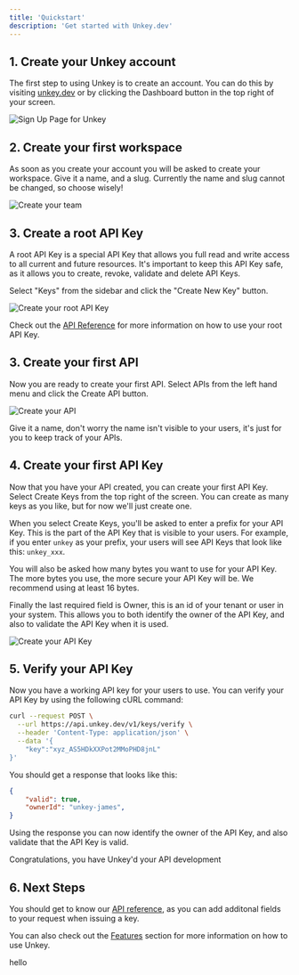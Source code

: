 ```yaml
---
title: 'Quickstart'
description: 'Get started with Unkey.dev'
---
```


## 1\. Create your Unkey account

The first step to using Unkey is to create an account. You can do this by visiting [unkey.dev](https://unkey.dev/app) or by clicking the Dashboard button in the top right of your screen.

<Frame caption="Create your account">
  <img src="./images/sign-up.png" alt="Sign Up Page for Unkey"/>
</Frame>

## 2\. Create your first workspace

As soon as you create your account you will be asked to create your workspace. Give it a name, and a slug. Currently the name and slug cannot be changed, so choose wisely!

<Frame caption="Create your workspace">
  <img src="./images/create-workspace.png" alt="Create your team"/>
</Frame>

## 3\. Create a root API Key

A root API Key is a special API Key that allows you full read and write access to all current and future resources. It's important to keep this API Key safe, as it allows you to create, revoke, validate and delete API Keys.

Select "Keys" from the sidebar and click the "Create New Key" button.

<Frame caption="Create your root API Key">
  <img src="./images/create-root-key.png" alt="Create your root API Key"/>
</Frame>

Check out the [API Reference](/api-reference/authentication) for more information on how to use your root API Key.

## 3\. Create your first API

Now you are ready to create your first API. Select APIs from the left hand menu and click the Create API button.

<Frame caption="Create your API">
  <img src="./images/create-first-api.png" alt="Create your API"/>
</Frame>

Give it a name, don't worry the name isn't visible to your users, it's just for you to keep track of your APIs.

## 4\. Create your first API Key

Now that you have your API created, you can create your first API Key. Select Create Keys from the top right of the screen. You can create as many keys as you like, but for now we'll just create one.

When you select Create Keys, you'll be asked to enter a prefix for your API Key. This is the part of the API Key that is visible to your users. For example, if you enter `unkey` as your prefix, your users will see API Keys that look like this: `unkey_xxx`.

You will also be asked how many bytes you want to use for your API Key. The more bytes you use, the more secure your API Key will be. We recommend using at least 16 bytes.

Finally the last required field is Owner, this is an id of your tenant or user in your system. This allows you to both identify the owner of the API Key, and also to validate the API Key when it is used.

<Frame caption="Create your API Key">
  <img src="./images/create-api-key.png" alt="Create your API Key"/>
</Frame>

## 5\. Verify your API Key

Now you have a working API key for your users to use. You can verify your API Key by using the following cURL command:

```bash
curl --request POST \
  --url https://api.unkey.dev/v1/keys/verify \
  --header 'Content-Type: application/json' \
  --data '{
	"key":"xyz_AS5HDkXXPot2MMoPHD8jnL"
}'
```

You should get a response that looks like this:

```json
{
	"valid": true,
	"ownerId": "unkey-james",
}
```

Using the response you can now identify the owner of the API Key, and also validate that the API Key is valid.

<Check>Congratulations, you have Unkey'd your API development</Check>

## 6\. Next Steps

You should get to know our [API reference](/api-reference/authentication), as you can add additonal fields to your request when issuing a key.

You can also check out the [Features](/features/ratelimiting) section for more information on how to use Unkey.

hello